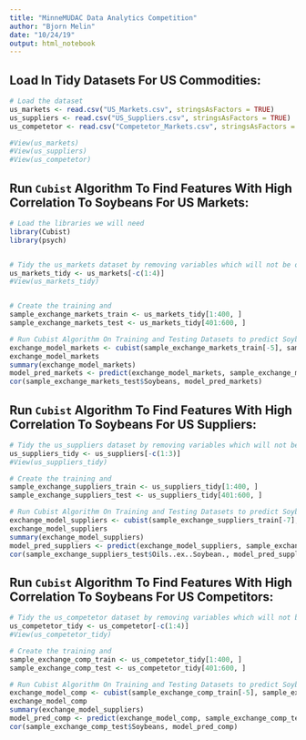 ```yaml
---
title: "MinneMUDAC Data Analytics Competition"
author: "Bjorn Melin"
date: "10/24/19"
output: html_notebook
---
```


## Load In Tidy Datasets For US Commodities:

```r
# Load the dataset
us_markets <- read.csv("US_Markets.csv", stringsAsFactors = TRUE)
us_suppliers <- read.csv("US_Suppliers.csv", stringsAsFactors = TRUE)
us_competetor <- read.csv("Competetor_Markets.csv", stringsAsFactors = TRUE)

#View(us_markets)
#View(us_suppliers)
#View(us_competetor)
```


## Run `Cubist` Algorithm To Find Features With High Correlation To Soybeans For US Markets:

```r
# Load the libraries we will need
library(Cubist)
library(psych)


# Tidy the us_markets dataset by removing variables which will not be of interest
us_markets_tidy <- us_markets[-c(1:4)]
#View(us_markets_tidy)


# Create the training and 
sample_exchange_markets_train <- us_markets_tidy[1:400, ]
sample_exchange_markets_test <- us_markets_tidy[401:600, ]

# Run Cubist Algorithm On Training and Testing Datasets to predict Soybean
exchange_model_markets <- cubist(sample_exchange_markets_train[-5], sample_exchange_markets_train$Soybeans)
exchange_model_markets
summary(exchange_model_markets)
model_pred_markets <- predict(exchange_model_markets, sample_exchange_markets_test)
cor(sample_exchange_markets_test$Soybeans, model_pred_markets)
```


## Run `Cubist` Algorithm To Find Features With High Correlation To Soybeans For US Suppliers:

```r
# Tidy the us_suppliers dataset by removing variables which will not be of interest
us_suppliers_tidy <- us_suppliers[-c(1:3)]
#View(us_suppliers_tidy)

# Create the training and 
sample_exchange_suppliers_train <- us_suppliers_tidy[1:400, ]
sample_exchange_suppliers_test <- us_suppliers_tidy[401:600, ]

# Run Cubist Algorithm On Training and Testing Datasets to predict Soybean
exchange_model_suppliers <- cubist(sample_exchange_suppliers_train[-7], sample_exchange_suppliers_train$Oils..ex..Soybean.)
exchange_model_suppliers
summary(exchange_model_suppliers)
model_pred_suppliers <- predict(exchange_model_suppliers, sample_exchange_suppliers_test)
cor(sample_exchange_suppliers_test$Oils..ex..Soybean., model_pred_suppliers)
```


## Run `Cubist` Algorithm To Find Features With High Correlation To Soybeans For US Competitors:

```r
# Tidy the us_competetor dataset by removing variables which will not be of interest
us_competetor_tidy <- us_competetor[-c(1:4)]
#View(us_competetor_tidy)

# Create the training and 
sample_exchange_comp_train <- us_competetor_tidy[1:400, ]
sample_exchange_comp_test <- us_competetor_tidy[401:600, ]

# Run Cubist Algorithm On Training and Testing Datasets to predict Soybean
exchange_model_comp <- cubist(sample_exchange_comp_train[-5], sample_exchange_comp_train$Soybeans)
exchange_model_comp
summary(exchange_model_suppliers)
model_pred_comp <- predict(exchange_model_comp, sample_exchange_comp_test)
cor(sample_exchange_comp_test$Soybeans, model_pred_comp)
```

